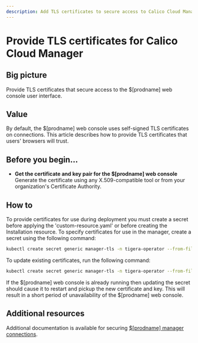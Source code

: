 ```yaml
---
description: Add TLS certificates to secure access to Calico Cloud Manager user interface.
---
```


# Provide TLS certificates for Calico Cloud Manager

## Big picture

Provide TLS certificates that secure access to the $[prodname] web console user interface.

## Value

By default, the $[prodname] web console uses self-signed TLS certificates on connections. This article describes how to provide TLS certificates that users' browsers will trust.

## Before you begin...

- **Get the certificate and key pair for the $[prodname] web console**
  Generate the certificate using any X.509-compatible tool or from your organization's Certificate Authority.

<!--TODO-XREFS-CC
The certificate must have Common Name or Subject Alternate Names that match the IPs or DNS names that will be used to [access the manager UI](/operations/cnx/access-the-manager/).
-->
## How to

To provide certificates for use during deployment you must create a secret before applying the 'custom-resource.yaml' or before creating the Installation resource. To specify certificates for use in the manager, create a secret using the following command:

```bash
kubectl create secret generic manager-tls -n tigera-operator --from-file=cert=</path/to/certificate-file> --from-file=key=</path/to/key-file>
```

To update existing certificates, run the following command:

```bash
kubectl create secret generic manager-tls -n tigera-operator --from-file=cert=</path/to/certificate-file> --from-file=key=</path/to/key-file> --dry-run -o yaml --save-config | kubectl replace -f -
```

If the $[prodname] web console is already running then updating the secret should cause it to restart and pickup the new certificate and key. This will result in a short period of unavailability of the $[prodname] web console.

## Additional resources

Additional documentation is available for securing [$[prodname] manager connections](crypto-auth.mdx#calico-enterprise-manager-connections).

